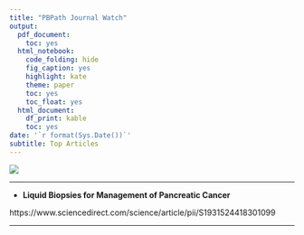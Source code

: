 ```yaml
---
title: "PBPath Journal Watch"
output:
  pdf_document:
    toc: yes
  html_notebook:
    code_folding: hide
    fig_caption: yes
    highlight: kate
    theme: paper
    toc: yes
    toc_float: yes
  html_document:
    df_print: kable
    toc: yes
date: '`r format(Sys.Date())`'
subtitle: Top Articles
---
```



[![](http://pbpath.org/wp-content/uploads/2017/05/cropped-PBP_header_logo_vector_lighter-1.jpg)](http://pbpath.org/)


---

- **Liquid Biopsies for Management of Pancreatic Cancer**

https://www.sciencedirect.com/science/article/pii/S1931524418301099

---



